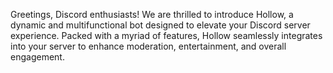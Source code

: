 Greetings, Discord enthusiasts! We are thrilled to introduce Hollow, a dynamic and multifunctional bot designed to elevate your Discord server experience. Packed with a myriad of features, Hollow seamlessly integrates into your server to enhance moderation, entertainment, and overall engagement.
